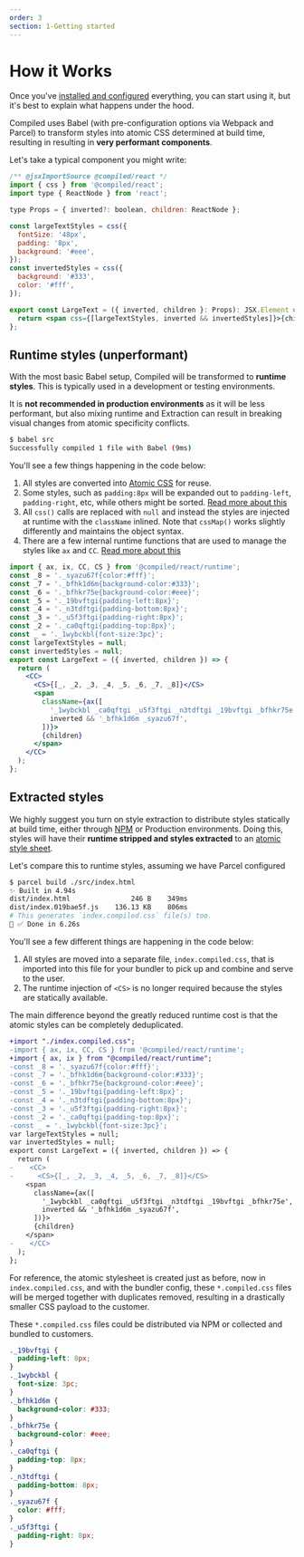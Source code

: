 ```yaml
---
order: 3
section: 1-Getting started
---
```


# How it Works

Once you've [installed and configured](/installation) everything, you can start using it,
but it's best to explain what happens under the hood.

Compiled uses Babel (with pre-configuration options via Webpack and Parcel) to transform styles
into atomic CSS determined at build time, resulting in resulting in **very performant components**.

Let's take a typical component you might write:

```jsx
/** @jsxImportSource @compiled/react */
import { css } from '@compiled/react';
import type { ReactNode } from 'react';

type Props = { inverted?: boolean, children: ReactNode };

const largeTextStyles = css({
  fontSize: '48px',
  padding: '8px',
  background: '#eee',
});
const invertedStyles = css({
  background: '#333',
  color: '#fff',
});

export const LargeText = ({ inverted, children }: Props): JSX.Element => {
  return <span css={[largeTextStyles, inverted && invertedStyles]}>{children}</span>;
};
```

## Runtime styles (unperformant)

With the most basic Babel setup, Compiled will be transformed to **runtime styles**.
This is typically used in a development or testing environments.

It is **not recommended in production environments** as it will be less performant, but also mixing
runtime and Extraction can result in breaking visual changes from atomic specificity conflicts.

```bash
$ babel src
Successfully compiled 1 file with Babel (9ms)
```

You'll see a few things happening in the code below:

1. All styles are converted into [Atomic CSS](/atomic-css) for reuse.
2. Some styles, such as `padding:8px` will be expanded out to `padding-left`, `padding-right`, etc,
   while others might be sorted. [Read more about this](shorthand)
3. All `css()` calls are replaced with `null` and instead the styles are injected at runtime with the
   `className` inlined. Note that `cssMap()` works slightly differently and maintains the object syntax.
4. There are a few internal runtime functions that are used to manage the styles like `ax` and `CC`.
   [Read more about this](/pkg-react-runtime)

```jsx
import { ax, ix, CC, CS } from '@compiled/react/runtime';
const _8 = '._syazu67f{color:#fff}';
const _7 = '._bfhk1d6m{background-color:#333}';
const _6 = '._bfhkr75e{background-color:#eee}';
const _5 = '._19bvftgi{padding-left:8px}';
const _4 = '._n3tdftgi{padding-bottom:8px}';
const _3 = '._u5f3ftgi{padding-right:8px}';
const _2 = '._ca0qftgi{padding-top:8px}';
const _ = '._1wybckbl{font-size:3pc}';
const largeTextStyles = null;
const invertedStyles = null;
export const LargeText = ({ inverted, children }) => {
  return (
    <CC>
      <CS>{[_, _2, _3, _4, _5, _6, _7, _8]}</CS>
      <span
        className={ax([
          '_1wybckbl _ca0qftgi _u5f3ftgi _n3tdftgi _19bvftgi _bfhkr75e',
          inverted && '_bfhk1d6m _syazu67f',
        ])}>
        {children}
      </span>
    </CC>
  );
};
```

## Extracted styles

We highly suggest you turn on style extraction to distribute styles statically at build time,
either through [NPM](https://npmjs.com/) or Production environments. Doing this, styles will
have their **runtime stripped and styles extracted** to an [atomic style sheet](/atomic-css).

Let's compare this to runtime styles, assuming we have Parcel configured

```bash
$ parcel build ./src/index.html
✨ Built in 4.94s
dist/index.html               246 B    349ms
dist/index.019bae5f.js    136.13 KB    806ms
# This generates `index.compiled.css` file(s) too.
🌽 ✅ Done in 6.26s
```

You'll see a few different things are happening in the code below:

1. All styles are moved into a separate file, `index.compiled.css`, that is imported into this file for
   your bundler to pick up and combine and serve to the user.
2. The runtime injection of `<CS>` is no longer required because the styles are statically available.

The main difference beyond the greatly reduced runtime cost is that the atomic styles can be completely deduplicated.

```diff
+import "./index.compiled.css";
-import { ax, ix, CC, CS } from '@compiled/react/runtime';
+import { ax, ix } from "@compiled/react/runtime";
-const _8 = '._syazu67f{color:#fff}';
-const _7 = '._bfhk1d6m{background-color:#333}';
-const _6 = '._bfhkr75e{background-color:#eee}';
-const _5 = '._19bvftgi{padding-left:8px}';
-const _4 = '._n3tdftgi{padding-bottom:8px}';
-const _3 = '._u5f3ftgi{padding-right:8px}';
-const _2 = '._ca0qftgi{padding-top:8px}';
-const _ = '._1wybckbl{font-size:3pc}';
var largeTextStyles = null;
var invertedStyles = null;
export const LargeText = ({ inverted, children }) => {
  return (
-    <CC>
-      <CS>{[_, _2, _3, _4, _5, _6, _7, _8]}</CS>
    <span
      className={ax([
        '_1wybckbl _ca0qftgi _u5f3ftgi _n3tdftgi _19bvftgi _bfhkr75e',
        inverted && '_bfhk1d6m _syazu67f',
      ])}>
      {children}
    </span>
-    </CC>
  );
};
```

For reference, the atomic stylesheet is created just as before, now in `index.compiled.css`, and with
the bundler config, these `*.compiled.css` files will be merged together with duplicates removed, resulting
in a drastically smaller CSS payload to the customer.

These `*.compiled.css` files could be distributed via NPM or collected and bundled to customers.

```css
._19bvftgi {
  padding-left: 8px;
}
._1wybckbl {
  font-size: 3pc;
}
._bfhk1d6m {
  background-color: #333;
}
._bfhkr75e {
  background-color: #eee;
}
._ca0qftgi {
  padding-top: 8px;
}
._n3tdftgi {
  padding-bottom: 8px;
}
._syazu67f {
  color: #fff;
}
._u5f3ftgi {
  padding-right: 8px;
}
```

